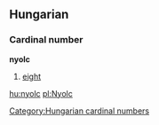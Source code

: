 ==Hungarian==
===Cardinal number===
'''nyolc'''
#[[eight]]

[[Category:Hungarian cardinal numbers]]

[[hu:nyolc]]
[[pl:Nyolc]]